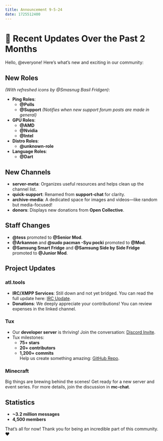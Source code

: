 ```yaml
---
title: Announcement 9-5-24
date: 1725512400
---
```


# 📢 Recent Updates Over the Past 2 Months

Hello, @everyone! Here’s what’s new and exciting in our community:

## **New Roles**

_(With refreshed icons by @Smasnug Basil Fridgen)_:

- **Ping Roles**:
  - **@Polls**
  - **@Support** _(Notifies when new support forum posts are made in ⁠general)_
- **GPU Roles**:
  - **@AMD**
  - **@Nvidia**
  - **@Intel**
- **Distro Roles**:
  - **@unknown-role**
- **Language Roles**:
  - **@Dart**

## **New Channels**

- ⁠**server-meta**: Organizes useful resources and helps clean up the channel list.
- ⁠**quick-support**: Renamed from ⁠**support-chat** for clarity.
- ⁠**archive-media**: A dedicated space for images and videos—like ⁠random but media-focused!
- ⁠**donors**: Displays new donations from **Open Collective**.

## **Staff Changes**

- **@tess** promoted to **@Senior Mod**.
- **@Arkannon** and **@sudo pacman -Syu pocki** promoted to **@Mod**.
- **@Samsung Smart Fridge** and **@Samsung Side by Side Fridge** promoted to **@Junior Mod**.

## **Project Updates**

### **atl.tools**

- **IRC/XMPP Services**: Still down and not yet bridged. You can read the full update here: [IRC Update](https://blog.atl.tools/posts/irc-update-1/).
- **Donations**: We deeply appreciate your contributions! You can review expenses in the linked channel.

### **Tux**

- Our **developer server** is thriving! Join the conversation: [Discord Invite](https://discord.gg/gpmSjcjQxg).
- Tux milestones:
  - **75+ stars**
  - **20+ contributors**
  - **1,200+ commits**  
    Help us create something amazing: [GitHub Repo](https://github.com/allthingslinux/tux).

### **Minecraft**

Big things are brewing behind the scenes! Get ready for a new server and event series. For more details, join the discussion in ⁠**mc-chat**.

## **Statistics**

- **~3.2 million messages**
- **4,500 members**

That’s all for now! Thank you for being an incredible part of this community. ❤️
